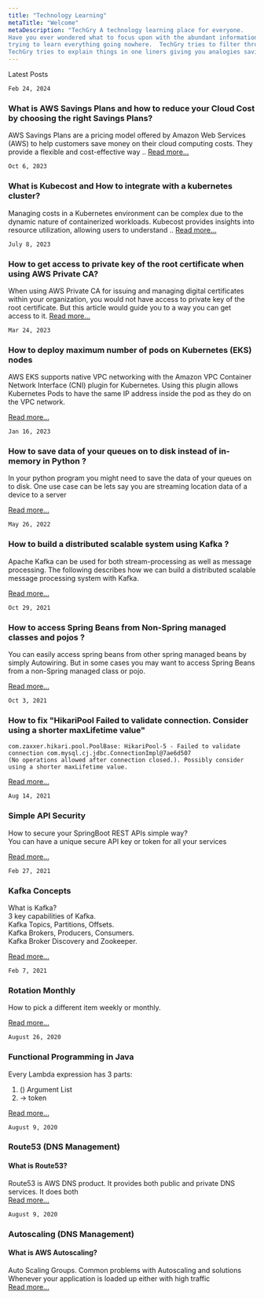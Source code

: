 ```yaml
---
title: "Technology Learning"
metaTitle: "Welcome"
metaDescription: "TechGry A technology learning place for everyone. 
Have you ever wondered what to focus upon with the abundant information out there. You cannot spend your limited time 
trying to learn everything going nowhere.  TechGry tries to filter through all of it following 80/20 rule. 
TechGry tries to explain things in one liners giving you analogies saving you tons of time."
---
```

Latest Posts   

`Feb 24, 2024`
### What is AWS Savings Plans and how to reduce your Cloud Cost by choosing the right Savings Plans?

AWS Savings Plans are a pricing model offered by Amazon Web Services (AWS) to 
help customers save money on their cloud computing costs. They provide a flexible and cost-effective way ..
[Read more...](/aws/16-aws-savings-plans)


`Oct 6, 2023`
### What is Kubecost and How to integrate with a kubernetes cluster?

Managing costs in a Kubernetes environment can be complex due to the dynamic nature of 
containerized workloads. Kubecost provides insights into resource utilization, allowing users to understand ..
[Read more...](/kubernetes/02-kubecost-integration-with-kubernetes)

`July 8, 2023`
### How to get access to private key of the root certificate when using AWS Private CA?

When using AWS Private CA for issuing and managing digital certificates within your organization, you would not
have access to private key of the root certificate.  But this article would guide you to a way you can get 
access to it. 
[Read more...](/security/01-aws-private-ca-private-key)


`Mar 24, 2023`
### How to deploy maximum number of pods on Kubernetes (EKS) nodes

AWS EKS supports native VPC networking with the Amazon VPC Container Network Interface (CNI) plugin for Kubernetes.
Using this plugin allows Kubernetes Pods to have the same IP address inside the pod as they do on the VPC network.

[Read more...](/kubernetes/01-more-pods-on-nodes)    

`Jan 16, 2023`
### How to save data of your queues on to disk instead of in-memory in Python ?

In your python program you might need to save the data of your queues on to disk. One use case can be 
lets say you are streaming location data of a device to a server 

[Read more...](/concepts/04-save-queue-data-on-to-disk)

`May 26, 2022`
### How to build a distributed scalable system using Kafka ?

Apache Kafka can be used for both stream-processing as well as message processing.  The following
describes how we can build a distributed scalable message processing system with Kafka.

[Read more...](/kafka/09-kafka-how-to-build-distributed-scalable-system)


`Oct 29, 2021`
### How to access Spring Beans from Non-Spring managed classes and pojos ?

You can easily access spring beans from other spring managed beans by simply Autowiring. But in some cases
you may want to access Spring Beans from a non-Spring managed class or pojo.  

[Read more...](/concepts/03-access-spring-beans)   


`Oct 3, 2021`
### How to fix "HikariPool Failed to validate connection. Consider using a shorter maxLifetime value"
```
com.zaxxer.hikari.pool.PoolBase: HikariPool-5 - Failed to validate connection com.mysql.cj.jdbc.ConnectionImpl@7ae6d507 
(No operations allowed after connection closed.). Possibly consider using a shorter maxLifetime value.
```

[Read more...](/concepts/02-maxLifetime)

`Aug 14, 2021`
### Simple API Security
How to secure your SpringBoot REST APIs simple way?   
You can have a unique secure API key or token for all your services      

[Read more...](/concepts/01-apis-security)

`Feb 27, 2021`
### Kafka Concepts
What is Kafka?     
3 key capabilities of Kafka.     
Kafka Topics, Partitions, Offsets.       
Kafka Brokers, Producers, Consumers.     
Kafka Broker Discovery and Zookeeper.      

[Read more...](/kafka/00-what-is-kafka)    

`Feb 7, 2021`    
### Rotation Monthly
How to pick a different item weekly or monthly.    

[Read more...](/concepts/00-rotation-strategy)    

`August 26, 2020`   
### Functional Programming in Java
Every Lambda expression has 3 parts:
1. ()  Argument List 
2.  -> token  

[Read more...](/java/01-functionalprogramming)

`August 9, 2020`   
### Route53 (DNS Management)
#### What is Route53?    
Route53 is AWS DNS product. It provides both public and private DNS services. It does both   
[Read more...](/aws/09-aws-route53)

`August 9, 2020`
### Autoscaling (DNS Management)
#### What is AWS Autoscaling?    
Auto Scaling Groups. Common problems with Autoscaling and solutions
Whenever your application is loaded up either with high traffic  
[Read more...](/aws/06-aws-autoscaling)